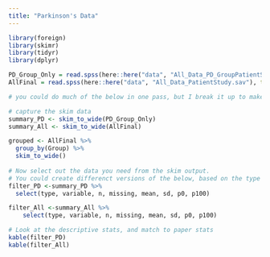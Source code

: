 ```yaml
---
title: "Parkinson's Data"
---
```

```r
library(foreign)
library(skimr)
library(tidyr)
library(dplyr)
```

```r
PD_Group_Only = read.spss(here::here("data", "All_Data_PD_GroupPatientStudy.sav"), to.data.frame=TRUE)
AllFinal = read.spss(here::here("data", "All_Data_PatientStudy.sav"), to.data.frame=TRUE)
```

```r
# you could do much of the below in one pass, but I break it up to make it easier to understand

# capture the skim data
summary_PD <- skim_to_wide(PD_Group_Only)
summary_All <- skim_to_wide(AllFinal)

grouped <- AllFinal %>% 
  group_by(Group) %>% 
  skim_to_wide()
    
# Now select out the data you need from the skim output.
# You could create differenct versions of the below, based on the type (e.g., numeric vs factor)
filter_PD <-summary_PD %>% 
  select(type, variable, n, missing, mean, sd, p0, p100)

filter_All <-summary_All %>% 
    select(type, variable, n, missing, mean, sd, p0, p100)

# Look at the descriptive stats, and match to paper stats
kable(filter_PD)
kable(filter_All)

```